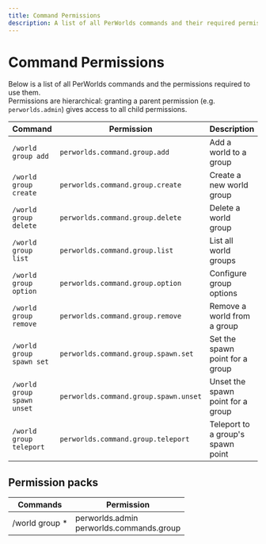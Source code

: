 ```yaml
---
title: Command Permissions
description: A list of all PerWorlds commands and their required permissions.
---
```


# Command Permissions

Below is a list of all PerWorlds commands and the permissions required to use them.  
Permissions are hierarchical: granting a parent permission (e.g. `perworlds.admin`) gives access to all child permissions.

| Command                              | Permission                            | Description                                      |
|--------------------------------------|---------------------------------------|--------------------------------------------------|
| `/world group add`                   | `perworlds.command.group.add`         | Add a world to a group                           |
| `/world group create`                | `perworlds.command.group.create`      | Create a new world group                         |
| `/world group delete`                | `perworlds.command.group.delete`      | Delete a world group                             |
| `/world group list`                  | `perworlds.command.group.list`        | List all world groups                            |
| `/world group option`                | `perworlds.command.group.option`      | Configure group options                          |
| `/world group remove`                | `perworlds.command.group.remove`      | Remove a world from a group                      |
| `/world group spawn set`             | `perworlds.command.group.spawn.set`   | Set the spawn point for a group                  |
| `/world group spawn unset`           | `perworlds.command.group.spawn.unset` | Unset the spawn point for a group                |
| `/world group teleport`              | `perworlds.command.group.teleport`    | Teleport to a group's spawn point                |

## Permission packs

| Commands                                                               | Permission                                   |
|------------------------------------------------------------------------|----------------------------------------------|
| /world group \*                                                        | perworlds.admin<br/>perworlds.commands.group |
